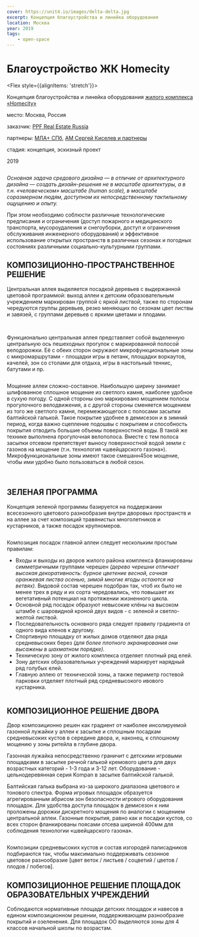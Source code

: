 ```yaml
---
cover: https://unit4.io/images/delta-delta.jpg
excerpt: Концепция благоустройства и линейка оборудования
location: Москва
year: 2019
tags:
    - open-space
---
```


# Благоустройство ЖК Homecity

<Flex style={{alignItems: 'stretch'}}>
<Flex col>

Концепция благоустройства и линейка оборудования [жилого комплекса «Нomecity»](https://homecity.ru/)

</Flex>

<div>
<p><BlackHighlight>место:</BlackHighlight> Москва, Россия</p>

[]()<p><BlackHighlight>заказчик:</BlackHighlight> [PPF Real Estate Russia](https://www.ppfrealestate.ru/ru)</p>

[]()<p><BlackHighlight>партнеры:</BlackHighlight> [МЛА+ СПб](https://www.mlaplus.com/), [АМ Сергей Киселев и партнеры](http://www.sk-p.ru/)</p>

<p><BlackHighlight>стадия:</BlackHighlight> концепция, эскизный проект</p>

2019
</div>
</Flex>



<Image src="/images/delta-01.jpg" width={780} height={604} alt="" />

_Основная задача средового дизайна — в отличие от архитектурного дизайна — создать
дизайн-решения не в масштабе архитектуры, а в т.н. «человеческом» масштабе (human scale),
в масштабе соразмерном людям, доступном их непосредственному тактильному ощущению и опыту._

При этом необходимо соблюсти различные технологические предписания и ограничения
(доступ пожарного и медицинского транспорта, мусороудаления и снегоуборки, доступ и
ограничения обслуживания инженерного оборудования) и эффективное использование
открытых пространств в различных сезонах и погодных состояниях различными
социально-культурными группами.


## КОМПОЗИЦИОННО-ПРОСТРАНСТВЕННОЕ РЕШЕНИЕ

Центральная аллея выделяется посадкой деревьев с выдержанной цветовой программой:
выход аллеи к детским образовательным учреждением маркирован группой с яркой листвой,
также по сторонам чередуются группы деревьев, резко меняющих по сезонам цвет листвы и завязей,
с группами деревьев с яркими цветами и плодами.

<Carousel effect='crossfade'>
	<Image src="/images/delta-03.jpg" alt="" />
	<Image src="/images/delta-03_1.jpg" alt="" />
	<Image src="/images/delta-03_2.jpg" alt="" />
	<Image src="/images/delta-03_3.jpg" alt="" />
	<Image src="/images/delta-03_4.jpg" alt="" />
</Carousel>

Функционально центральная аллея представляет собой выделенную центральную ось пешеходных
прогулок с маркированной полосой велодорожки.
Её с обеих сторон окружают микрофункциональные зоны с микромаршрутами - площадки игры в петанк,
площадки воркаутов, качелей, зон со столами для отдыха, игры в настольный теннис, батутами и пр.

<Image src="/images/delta-11.jpg" width={1914} height={1350} alt="" />

Мощение аллеи сложно-составное. Наибольшую ширину занимает шлифованное сплошное мощение
из светлого камня, наиболее удобное в сухую погоду.
С одной стороны оно маркировано мощением полосы прогулочного велодвижения,
а с другой стороны сменяется мощением из того же светлого камня, перемежающегося
с полосами засыпки балтийской галькой. Такое покрытие удобнее в демисезон и в зимний период,
когда важно сцепление подошвы с покрытием и способность покрытия отводить большие объемы
поверхностной воды. В такой же технике выполнена прогулочная велополоса.
Вместе с тем полоса засыпки отсевом препятствует выносу поверхностной водой земли
с газонов на мощение (т.н. технология «швейцарского газона»).
Микрофункциональные зоны имеют такое смешанн45ое мощение,
чтобы ими удобно было пользоваться в любой сезон.

<Image src="/images/delta-02.jpg" width={1456} height={960} alt="" />

<Image src="/images/delta-04.jpg" width={1600} height={821} alt="" />

## ЗЕЛЕНАЯ ПРОГРАММА

Концепция зеленой программы базируется на поддержании всесезонного цветового разнообразия внутри
дворовых пространств и на аллее за счет композиций травянистых многолетников и кустарников,
а также посадок крупномеров.

<Image src="/images/delta-06.jpg" width={2023} height={1251} alt="" />

Композиция посадок главной аллеи следует нескольким простым правилам:
- Входы и выходы из дворов жилого района комплекса фланкированы симметричными группами черешен
  _(дерево черешни отличает высокая декоративность: бурное цветение весной,
  сочная оранжевая листва осенью, зимой многие ягоды остаются на ветвях)._
  Видовой состав черешен подобран так, чтоб их было не менее трех в ряду и их сорта чередовались,
  что повышает их вегетативный потенциал на протяжении жизненного цикла.
- Основной ряд посадок образуют невысокие клёны на высоком штамбе с шаровидной кроной
  двух видов - с зеленой и светло-желтой листвой.
- Последовательность основного ряда следует правилу градиента от одного вида кленов к другому.
- Спортивную площадку от жилых домов отделяют два ряда средневысоких берез
  _(для более плотного экранирования они высажены в шахматном порядке)._
- Техническую зону от жилого комплекса отделяет плотный ряд елей.
- Зону детских образовательных учреждений маркирует нарядный ряд голубых елей.
- Главную аллею от технической зоны, а также периметр гостевой парковки отделяет
  плотный ряд средневысокого ивового кустарника.

<Image src="/images/delta-05.jpg" width={1600} height={907} alt="" />

## КОМПОЗИЦИОННОЕ РЕШЕНИЕ ДВОРА

Двор композиционно решен как градиент от наиболее инсолируемой газонной лужайки у аллеи
к засыпке и сплошным посадкам средневысоких кустов в середине двора, и, наконец,
к сплошному мощению у зоны ритейла в глубине двора.

Газонная лужайка непосредственно граничит с детскими игровыми площадками
в засыпке речной галькой кремового цвета для двух возрастных категорий - 1-3 года и 3-12 лет.
Оборудование - цельнодеревянная серия Kompan в засыпке балтийской галькой.

Балтийская галька выбрана из-за широкого диапазона цветового и тонового спектра.
Форма игровых площадок образуется агрегированным абрисом зон безопасности игрового
оборудования площадок. Для удобства доступа площадок в демисезон к ним проложены дорожки
дискретного мощения по аналогии с мощением центральной аллеи.
Газонные покрытия, равно как и посадки кустов, со всех сторон фланкированы поясами отсева
шириной 400мм для соблюдения технологии «швейцарского газона».

<Image src="/images/delta-08.jpg" width={1600} height={973} alt="" />

Композиции средневысоких кустов и состав изгородей палисадников подбираются так,
чтобы максимально поддерживать сезонное цветовое разнообразие
[цвет веток / листьев / соцветий / цветов / плодов / побегов].


## КОМПОЗИЦИОННОЕ РЕШЕНИЕ ПЛОЩАДОК ОБРАЗОВАТЕЛЬНЫХ УЧРЕЖДЕНИЙ

Соблюдаются нормативные площади детских площадок и навесов в едином композиционном решении,
поддерживающем разнообразие покрытий и озеленения.
Для площадок ОО выделяются зоны для 4 классов начальной школы по возрастам.

